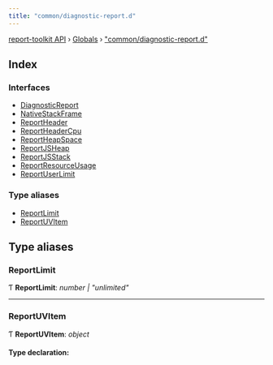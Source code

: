 ```yaml
---
title: "common/diagnostic-report.d"
---
```


[report-toolkit API](../home.mdx) › [Globals](../home.mdx) › ["common/diagnostic-report.d"](common_diagnostic_report_d_.mdx)

## Index

### Interfaces

- [DiagnosticReport](../interfaces/common_diagnostic_report_d_.diagnosticreport)
- [NativeStackFrame](../interfaces/common_diagnostic_report_d_.nativestackframe)
- [ReportHeader](../interfaces/common_diagnostic_report_d_.reportheader)
- [ReportHeaderCpu](../interfaces/common_diagnostic_report_d_.reportheadercpu)
- [ReportHeapSpace](../interfaces/common_diagnostic_report_d_.reportheapspace)
- [ReportJSHeap](../interfaces/common_diagnostic_report_d_.reportjsheap)
- [ReportJSStack](../interfaces/common_diagnostic_report_d_.reportjsstack)
- [ReportResourceUsage](../interfaces/common_diagnostic_report_d_.reportresourceusage)
- [ReportUserLimit](../interfaces/common_diagnostic_report_d_.reportuserlimit)

### Type aliases

- [ReportLimit](common_diagnostic_report_d_#reportlimit)
- [ReportUVItem](common_diagnostic_report_d_#reportuvitem)

## Type aliases

### ReportLimit

Ƭ **ReportLimit**: *number | "unlimited"*

___

### ReportUVItem

Ƭ **ReportUVItem**: *object*

#### Type declaration:

